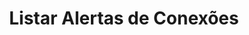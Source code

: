 ---
title: "Listar Alertas de Conexões"
api: "GET https://regis.app.byefive.com.br/rest/professionals/connections"
description: "Lista alertas de conexões recentes de marcas/distribuidores para o profissional"
---